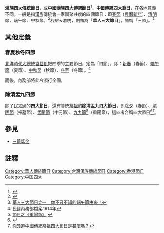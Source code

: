 '''漢族四大傳統節日'''，或'''中國漢族四大傳統節日'''<ref>{{cite web|title=中国汉族四大传统节日|url=http://www.zwbk.org/MyLemmaShow.aspx?lid=99458|publisher=中文百科在線|access-date=2016-06-24|archive-url=https://web.archive.org/web/20160820204550/http://www.zwbk.org/MyLemmaShow.aspx?lid=99458|archive-date=2016-08-20|dead-url=yes}}</ref>、'''中國傳統四大節日'''，在各地意義不同。一般是指[[漢族|漢族]]傳統會一家團聚共度的四個節日：即[[春節|春節]]（[[農曆新年|農曆新年]]）、[[清明節|清明節]]、[[端午節|端午節]]、[[中秋節|中秋節]]。<ref>{{cite web|title=中国四大传统节日|url=http://www.baimin.com/know/view/9977.htm|publisher=百鸣|accessdate=2016-06-24|archive-url=https://web.archive.org/web/20160808035817/http://www.baimin.com/know/view/9977.htm|archive-date=2016-08-08|dead-url=yes}}</ref>若捨去清明，則稱為「'''[[華人三大節日|華人三大節日]]'''」，簡稱「三節」。<ref>[https://www.setn.com/News.aspx?NewsID=80709 華人三大節日之一　你不可不知的端午節由來！]</ref>

==其他定義==
===春夏秋冬四節===
[[北洋政府|北洋時代]][[中華民國大總統|大總統]][[袁世凱|袁世凱]]把四季的主要節日，定為「四節」，即：[[新春|新春]]（春節）、[[端午節|端午節]]（夏節）、[[中秋節|中秋節]]（秋節）、[[冬至|冬至]]（冬節）。<ref>民國內務部檔案.1914年</ref>

{{quote|

[[內務部|內務部]]民治司第一科呈  大總統      
總長 [[朱啟鈐|朱啟鈐]]（蓋章）             

事由：呈擬規定四節            

為呈請事，竊自新邦肇造，陽曆紀元所以利國際之交通，定會計之年度，允宜垂為令甲，昭示來茲，但乘時布令，當循世界之大同，而通俗宜民，應從社會之習慣。故[[日本|日本]][[明治維新|維新]]以來，改正曆法，推行以漸，民間風俗之所關係，悉屬因仍未改，春秋佳日，舉國嬉嬉，或修祓禊，或隆報饗，歲時景物，猶見唐風，良以徵引故事，點綴承平，不但為經濟之節宣，且可助精神之活潑。我國舊俗，每於四時令節，遊觀祈獻，比戶同風，固由作息之常情，亦關人民之生計。本部風俗，衡度民時，以為對於此類習慣，[[警察|警察]]、[[官吏|官吏]]未便加以干涉，即應明白規定，俾有率循。擬請：定陰曆[[元旦|元旦]]為春-{}-節，[[端午節_(華人)|端午]]為[[夏節|夏節]]，[[中秋節_(華人)|中秋]]為[[秋節|秋節]]，[[冬至|冬至]]為[[冬節|冬節]]。凡我國民均得休息，在公人員亦准給假一日，本部為順從民意起見，是否有當？理合呈請  大總統鑒核施行。謹呈  

大總統 內務總長                   
中華民國三年一月二十一日}}

{{quote|袁大總統批曰：“據呈已悉，應即照准，此批”。}}

而後，內務部將此令頒行全國。
                            
{{quote|

內務部訓令第  號（另令[[順天府|順天府尹]]，[[步軍統領|步軍統領]]，[[警察廳|警察廳]]類同）
中華民國三年一月二十三日

令各省民政長，
新邦肇造，陽曆紀元所以利交通而便會計，允宜垂為令甲，其四時令節，關於社會風俗人民生計，本部衡度民時，對於此類習慣，未便干涉，呈明大總統：以陰曆元旦為春-{}-節，端午為夏節，中秋為秋節，冬至為冬節，國民均得休息，在公人員亦准給假一日，以順民意，而從習慣等因，奉  大總統批：“據呈已悉，應即照准，此批”。奉此，除電知外，合行抄錄原呈，令行該民政查照，並轉行各機關知悉，此令。}}

===除清盂九四節===
除了民眾過的'''四大節日'''，還有傳統[[祭祖|祭祖]]的'''除清盂九四大節日'''，即[[除夕|除夕]]（春節）、[[清明節|清明節]]（掃墓節）、[[盂蘭節|盂蘭節]]（中元節）、[[九九節|九九節]]<ref>[http://hottopic.chinatimes.com/20161008004586-260802 節日之《重陽節》] {{webarchive|url=https://web.archive.org/web/20170926143411/http://hottopic.chinatimes.com/20161008004586-260802 |date=2017-09-26 }}</ref>（重陽節），這四者合稱四大節日<ref>{{Cite web |url=http://www.furong-hk.com/hytd/329.html |title=清明節的緣起 |accessdate=2014-09-07 |archive-date=2014-09-07 |archive-url=https://web.archive.org/web/20140907190637/http://www.furong-hk.com/hytd/329.html |dead-url=yes }}</ref><ref>[https://kknews.cc/zh-tw/culture/a95z2g.html 你知道中國傳統祭祖四大節日是甚麼嗎？]</ref>。

==參見==
*[[三節獎金|三節獎金]]

==註釋==
{{Reflist}}

[[Category:華人傳統節日|Category:華人傳統節日]]
[[Category:台灣漢族傳統節日|Category:台灣漢族傳統節日]]
[[Category:香港節日|Category:香港節日]]
[[Category:中国四大|Category:中国四大]]